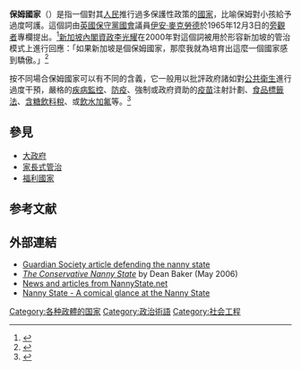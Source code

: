 '''保姆國家'''（{{lang-en|nanny state}}）是指一個對其[[人民|人民]]推行過多保護性政策的[[國家|國家]]，比喻保姆對小孩給予過度呵護。這個詞由[[保守黨_(英國)|英國保守黨]][[國會|國會]]議員[[伊安·麥克勞德|伊安·麥克勞德]]於1965年12月3日的[[旁觀者|旁觀者]]專欄提出。<ref>{{cite book
|author=Harsanyi, David
|date=2007年
|url=http://books.google.com/books?id=F3vwrJQWukUC&printsec=frontcover&source=gbs_navlinks_s#v=onepage&q=&f=false
|title=Nanny state: how food fascists, teetotaling do-gooders, priggish moralists, and other boneheaded bureaucrats are turning America into a nation of children.
|publisher=Random House, Inc.
|page=第7頁
|ISBN=0767924320
}}</ref>[[新加坡|新加坡]][[內閣資政|內閣資政]][[李光耀|李光耀]]在2000年對這個詞被用於形容新加坡的管治模式上進行回應：「如果新加坡是個保姆國家，那麼我就為培育出這麼一個國家感到驕傲。」<ref>{{cite web
 |url         = http://www.straitstimes.com/Pioneers+Of+Singapore/Lee+Kuan+Yew/Quotes/Quotes.html
 |publisher   = Pioneers of Singapore
 |title       = DID HE REALLY SAY THAT?
 |accessdate  = 2011-02-25
 |deadurl     = yes
 |archiveurl  = https://web.archive.org/web/20120324051149/http://www.straitstimes.com/Pioneers+Of+Singapore/Lee+Kuan+Yew/Quotes/Quotes.html
 |archivedate = 2012-03-24
}}</ref>

按不同場合保姆國家可以有不同的含義，它一般用以批評政府諸如對[[公共衛生|公共衛生]]進行過度干預，嚴格的[[疾病監控|疾病監控]]、[[防疫|防疫]]、強制或政府資助的[[疫苗|疫苗]]注射計劃、[[食品標籤法|食品標籤法]]、[[含糖飲料稅|含糖飲料稅]]、{{link-en|學校午餐餐單|School lunch program}}或[[飲水加氟|飲水加氟]]等。<ref>{{cite web
|url=http://dx.doi.org/10.1016%2Fj.puhe.2008.10.025
|title=Beyond the nanny state: stewardship and public health
|publisher=Elsevier
|author=Calman K
|date=2009年
|accessdate=2011-02-25
}}</ref>

==參見==
*[[大政府|大政府]]
*[[家長式管治|家長式管治]]
*[[福利國家|福利國家]]

== 参考文献 ==
{{Reflist|30em}}

==外部連結==
* [http://society.guardian.co.uk/publichealth/comment/0,11098,1224422,00.html Guardian Society article defending the nanny state]{{Wayback|url=http://society.guardian.co.uk/publichealth/comment/0,11098,1224422,00.html |date=20040818072358 }}
* [https://web.archive.org/web/20110511110239/http://www.conservativenannystate.org/cnswebbook.pdf ''The Conservative Nanny State''] by Dean Baker (May 2006)
* [http://www.nannystate.net/ News and articles from NannyState.net]{{Wayback|url=http://www.nannystate.net/ |date=20101229191106 }}
* [http://b3ta.com/challenge/nanny_state Nanny State - A comical glance at the Nanny State]{{Wayback|url=http://b3ta.com/challenge/nanny_state |date=20110519124443 }}

[[Category:各种政體的国家|Category:各种政體的国家]]
[[Category:政治術語|Category:政治術語]]
[[Category:社会工程|Category:社会工程]]